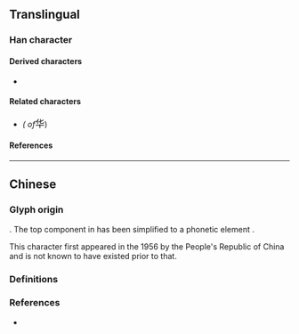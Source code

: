 {{also|華}}
{{character info/new}}
==Translingual==
{{stroke order|strokes=6}}

===Han character===
{{Han char|rn=24|rad=十|as=04|sn=6|four=24401|canj=OPJ|ids=⿱化十}}

====Derived characters====
* {{l|mul|[[哗]], [[𫰡]], [[㟆]], [[𫺆]], [[𫼧]], [[骅]], [[晔]], [[桦]], [[烨]], [[𮧵]], [[𬑓]], [[铧]], [[𮕽]], [[𫚘]], [[𫖇]], [[𪉊]]}}

====Related characters====
* {{l|mul|[[華]]}} ''({{w|Traditional Chinese|Traditional form}} of ''<big>华</big>)

====References====
{{Han ref|kx=0156.221|hdz=10060.170|uh=534E}}

----

==Chinese==

===Glyph origin===
{{Han compound|化|十|c1=p|c2=s|t2=stalk and leaves|ls=psc|no_och1=1}}. The top component in {{l|zh|華}} has been simplified to a phonetic element {{l|zh|化}}.

This character first appeared in the 1956 {{w|Chinese Character Simplification Scheme}} by the People's Republic of China<!-- Refer https://zh.wikisource.org/wiki/漢字簡化方案 --> and is not known to have existed prior to that.

===Definitions===
{{zh-see|華}} <!-- Not a variant form of 华 as Dictionary of Chinese Character Variants cites 大陸《簡化字總表．第二表》 and 《中日朝漢字字形對照》 as source of reference -->

===References===
* {{R:twedu|A03503-020}}